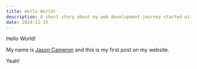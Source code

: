 ```yaml
---
title: Hello World!
description: A short story about my web development journey started with a passion sparked during my introduction to the field.
date: 2024-12-15
---
```


Hello World!

My name is [Jason Cameron](https://jasoncameron.dev) and this is my first post on my website.

Yeah!
